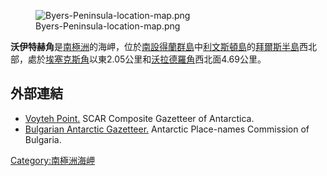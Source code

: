 [[Image:Byers-Peninsula-location-map.png|thumb]]

{{coord|62|34|45.7|S|61|08|43|W|display=title}}

'''沃伊特赫角'''是[[南極洲|南極洲]]的海岬，位於[[南設得蘭群島|南設得蘭群島]]中[[利文斯頓島|利文斯頓島]]的[[拜爾斯半島|拜爾斯半島]]西北部，處於[[埃塞克斯角|埃塞克斯角]]以東2.05公里和[[沃拉德羅角|沃拉德羅角]]西北面4.69公里。

==外部連結==
* [http://data.aad.gov.au/aadc/gaz/scar/display_name.cfm?gaz_id=134760 Voyteh Point.] {{Wayback|url=http://data.aad.gov.au/aadc/gaz/scar/display_name.cfm?gaz_id=134760 |date=20120527131731 }} SCAR Composite Gazetteer of Antarctica.
* [http://apcbg.org/gazet.htm Bulgarian Antarctic Gazetteer.] {{Wayback|url=http://apcbg.org/gazet.htm |date=20160304071225 }} Antarctic Place-names Commission of Bulgaria.

{{Antarctica-geo-stub}}
[[Category:南極洲海岬|Category:南極洲海岬]]